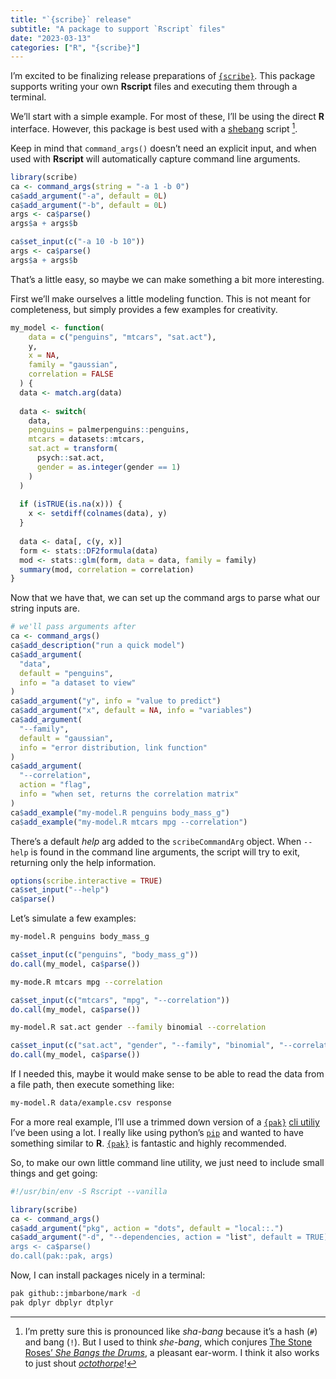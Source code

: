 ```yaml
---
title: "`{scribe}` release"
subtitle: "A package to support `Rscript` files"
date: "2023-03-13"
categories: ["R", "{scribe}"]
---
```


I'm excited to be finalizing release preparations of [`{scribe}`](https://jmbarbone.github.io/scribe/).
This package supports writing your own **Rscript** files and executing them through a terminal.

We'll start with a simple example.
For most of these, I'll be using the direct **R** interface.
However, this package is best used with a [shebang](https://en.wikipedia.org/wiki/Shebang_(Unix)) script ^[I'm pretty sure this is pronounced like _sha-bang_ because it's a hash (`#`) and bang (`!`).  But I used to think _she-bang_, which conjures [The Stone Roses' _She Bangs the Drums_](https://www.youtube.com/watch?v=wD6Pq0bSMPo), a pleasant ear-worm.  I think it also works to just shout [_octothorpe_](https://en.wikipedia.org/wiki/Number_sign#Octothorp)!].

Keep in mind that `command_args()` doesn't need an explicit input, and when used with **Rscript** will automatically capture command line arguments.

```r
library(scribe)
ca <- command_args(string = "-a 1 -b 0")
ca$add_argument("-a", default = 0L)
ca$add_argument("-b", default = 0L)
args <- ca$parse()
args$a + args$b
```

```r
ca$set_input(c("-a 10 -b 10"))
args <- ca$parse()
args$a + args$b
```

That's a little easy, so maybe we can make something a bit more interesting.

First we'll make ourselves a little modeling function.
This is not meant for completeness, but simply provides a few examples for creativity.

```r
my_model <- function(
    data = c("penguins", "mtcars", "sat.act"), 
    y, 
    x = NA, 
    family = "gaussian", 
    correlation = FALSE
  ) {
  data <- match.arg(data)
  
  data <- switch(
    data,
    penguins = palmerpenguins::penguins,
    mtcars = datasets::mtcars,
    sat.act = transform(
      psych::sat.act, 
      gender = as.integer(gender == 1)
    )
  )
  
  if (isTRUE(is.na(x))) {
    x <- setdiff(colnames(data), y)
  }
  
  data <- data[, c(y, x)]
  form <- stats::DF2formula(data)
  mod <- stats::glm(form, data = data, family = family)
  summary(mod, correlation = correlation)
}
```

Now that we have that, we can set up the command args to parse what our string inputs are.

```r
# we'll pass arguments after
ca <- command_args()
ca$add_description("run a quick model")
ca$add_argument(
  "data",
  default = "penguins",
  info = "a dataset to view"
)
ca$add_argument("y", info = "value to predict")
ca$add_argument("x", default = NA, info = "variables")
ca$add_argument(
  "--family",
  default = "gaussian",
  info = "error distribution, link function"
)
ca$add_argument(
  "--correlation",
  action = "flag",
  info = "when set, returns the correlation matrix"
)
ca$add_example("my-model.R penguins body_mass_g")
ca$add_example("my-model.R mtcars mpg --correlation")
```

There's a default _help_ arg added to the `scribeCommandArg` object.
When `--help` is found in the command line arguments, the script will try to exit, returning only the help information.

```r
options(scribe.interactive = TRUE)
ca$set_input("--help")
ca$parse()
```

Let's simulate a few examples:

```bash
my-model.R penguins body_mass_g
```

```r
ca$set_input(c("penguins", "body_mass_g"))
do.call(my_model, ca$parse())
```

```bash
my-mode.R mtcars mpg --correlation
```

```r
ca$set_input(c("mtcars", "mpg", "--correlation"))
do.call(my_model, ca$parse())
```

```bash
my-model.R sat.act gender --family binomial --correlation
```

```r
ca$set_input(c("sat.act", "gender", "--family", "binomial", "--correlation"))
do.call(my_model, ca$parse())
```

If I needed this, maybe it would make sense to be able to read the data from a file path, then execute something like:

```sh
my-model.R data/example.csv response
```

For a more real example, I'll use a trimmed down version of a [`{pak}`](https://pak.r-lib.org/) [cli utiliy](https://github.com/jmbarbone/jmb/blob/main/bin/pak) I've been using a lot.
I really like using python's [`pip`](https://pypi.org/project/pip/) and wanted to have something similar to **R**.
[`{pak}`](https://pak.r-lib.org/) is fantastic and highly recommended.

So, to make our own little command line utility, we just need to include small things and get going:

```r
#!/usr/bin/env -S Rscript --vanilla

library(scribe)
ca <- command_args()
ca$add_argument("pkg", action = "dots", default = "local::.")
ca$add_argument("-d", "--dependencies, action = "list", default = TRUE)
args <- ca$parse()
do.call(pak::pak, args)
```

Now, I can install packages nicely in a terminal:

```bash
pak github::jmbarbone/mark -d
pak dplyr dbplyr dtplyr
```
